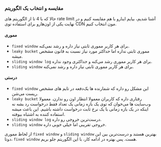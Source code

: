 ### مقایسه و انتخاب یک الگوریتم

حالا که با 4 تا از الگوریتم های
rate limit
آشنا شدیم، بیایم اینارو با هم مقایسه کنیم و در نهایت یکی از اون‌هارو
برای استفاده توی
CDN
مون انتخاب کنیم.

#### مموری

- `fixed window` ‌برای هر کاربر مموری ثابتی نیاز داره و رشد نمی‌کنه.
- `leaky bucket` مموری ثابتی نداره اما حداکثر مورد نیاز نسبت به قانون مشخص میشه.
- `sliding window log` برای هر کاربر مموری رشد می‌کنه و حداکثری وجود نداره.
- `sliding window` برای هر کاربر مموری ثابتی نیاز داره و رشد نمی‌کنه.

#### درستی

- `fixed window` این مشکل رو داره که شمارنده ها یک‌دفعه در تایم های مشخص ریست می‌شن.
- `leaky bucket` رفتاری داره که کاربران معمولا انتظار اون رو ندارن.
معمولا وب‌سایت ها می‌خوان که توی یک بازه زمانی یک تعداد فقط درخواست رد بشه نه اینکه
در یک بازه زمانی با یک نرخ ثابت درخواست داشته باشیم. این باعث میشه استفاده کننده به اشتباه بیوفته.
- `sliding window log` درست‌ترین خروجی رو داره.
- `sliding window` خروجی تقریبی اما خیلی خوبی داره.

از لحاظ مموری
`fixed window` و `sliding window`
بهترین هستند و درست‌ترین بین این دوتا، 
`fixed window` هست.
پس بهتره در ادامه کار، با این الگوریتم جلو بریم.